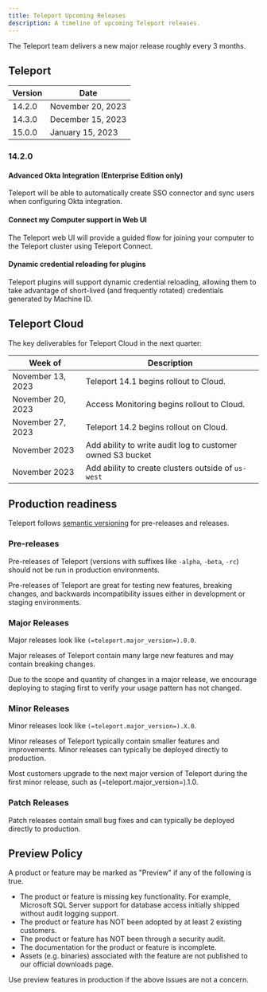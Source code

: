 ```yaml
---
title: Teleport Upcoming Releases
description: A timeline of upcoming Teleport releases.
---
```


The Teleport team delivers a new major release roughly every 3 months.

## Teleport

| Version | Date               |
|---------|--------------------|
| 14.2.0  | November 20, 2023  |
| 14.3.0  | December 15, 2023  |
| 15.0.0  | January 15, 2023   |

### 14.2.0

#### Advanced Okta Integration (Enterprise Edition only)

Teleport will be able to automatically create SSO connector and sync users when
configuring Okta integration.

#### Connect my Computer support in Web UI

The Teleport web UI will provide a guided flow for joining your computer to the
Teleport cluster using Teleport Connect.

#### Dynamic credential reloading for plugins

Teleport plugins will support dynamic credential reloading, allowing them to take
advantage of short-lived (and frequently rotated) credentials generated by Machine ID.

## Teleport Cloud

The key deliverables for Teleport Cloud in the next quarter:

| Week of           | Description                                                |
|-------------------|------------------------------------------------------------|
| November 13, 2023 | Teleport 14.1 begins rollout to Cloud.                     |
| November 20, 2023 | Access Monitoring begins rollout to Cloud.                 |
| November 27, 2023 | Teleport 14.2 begins rollout on Cloud.                     |
| November 2023     | Add ability to write audit log to customer owned S3 bucket |
| November 2023     | Add ability to create clusters outside of `us-west`        |

## Production readiness

Teleport follows [semantic versioning](https://semver.org) for pre-releases and
releases.

### Pre-releases

Pre-releases of Teleport (versions with suffixes like `-alpha`, `-beta`, `-rc`)
should not be run in production environments.

Pre-releases of Teleport are great for testing new features, breaking changes,
and backwards incompatibility issues either in development or staging
environments.

### Major Releases

Major releases look like `(=teleport.major_version=).0.0`.

Major releases of Teleport contain many large new features and may contain
breaking changes.

Due to the scope and quantity of changes in a major release, we encourage
deploying to staging first to verify your usage pattern has not changed.

### Minor Releases

Minor releases look like `(=teleport.major_version=).X.0`.

Minor releases of Teleport typically contain smaller features and improvements.
Minor releases can typically be deployed directly to production.

Most customers upgrade to the next major version of Teleport during the first
minor release, such as (=teleport.major_version=).1.0.

### Patch Releases

Patch releases contain small bug fixes and can typically be deployed directly
to production.

## Preview Policy

A product or feature may be marked as "Preview" if any of the following is
true.

- The product or feature is missing key functionality. For example, Microsoft
  SQL Server support for database access initially shipped without audit
  logging support.
- The product or feature has NOT been adopted by at least 2 existing customers.
- The product or feature has NOT been through a security audit.
- The documentation for the product or feature is incomplete.
- Assets (e.g. binaries) associated with the feature are not published to our
  official downloads page.

Use preview features in production if the above issues are not a concern.
